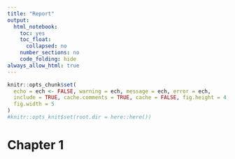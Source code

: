 ```yaml
---
title: "Report"
output:
  html_notebook:
    toc: yes
    toc_float:
      collapsed: no
    number_sections: no
    code_folding: hide
always_allow_html: true
---
```


```r
knitr::opts_chunk$set(
  echo = ech <- FALSE, warning = ech, message = ech, error = ech, 
  include = TRUE, cache.comments = TRUE, cache = FALSE, fig.height = 4, 
  fig.width = 5
)
#knitr::opts_knit$set(root.dir = here::here())
```


# Chapter 1


